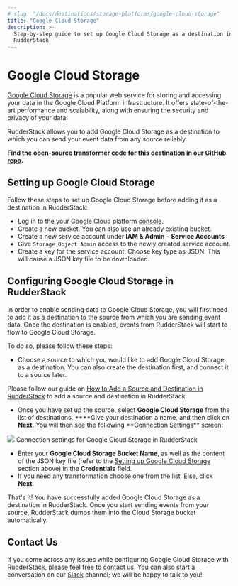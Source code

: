 ```yaml
---
# slug: "/docs/destinations/storage-platforms/google-cloud-storage"
title: "Google Cloud Storage"
description: >-
  Step-by-step guide to set up Google Cloud Storage as a destination in
  RudderStack
---
```


# Google Cloud Storage

[Google Cloud Storage](https://cloud.google.com/storage) is a popular web service for storing and accessing your data in the Google Cloud Platform infrastructure. It offers state-of-the-art performance and scalability, along with ensuring the security and privacy of your data.

RudderStack allows you to add Google Cloud Storage as a destination to which you can send your event data from any source reliably.

<div class="successBlock">

  **Find the open-source transformer code for this destination in our <a href="https://github.com/rudderlabs/rudder-transformer/tree/master/v0/destinations/gcs">GitHub repo</a>.**
</div>

## Setting up Google Cloud Storage

Follow these steps to set up Google Cloud Storage before adding it as a destination in RudderStack:

- Log in to the your Google Cloud platform [console](https://console.cloud.google.com/).
- Create a new bucket. You can also use an already existing bucket.
- Create a new service account under **IAM & Admin** - **Service Accounts**
- Give `Storage Object Admin` access to the newly created service account.
- Create a key for the service account. Choose key type as JSON. This will cause a JSON key file to be downloaded.

## **Configuring** Google Cloud Storage **in RudderStack**

In order to enable sending data to Google Cloud Storage, you will first need to add it as a destination to the source from which you are sending event data. Once the destination is enabled, events from RudderStack will start to flow to Google Cloud Storage.

To do so, please follow these steps:

- Choose a source to which you would like to add Google Cloud Storage as a destination. You can also create the destination first, and connect it to a source later.

<div class="infoBlock">

Please follow our guide on <a href="https://rudderstack.com/docs/connections/adding-source-and-destination-rudderstack/">How to Add a Source and Destination in RudderStack</a> to add a source and destination in RudderStack.

</div>

- Once you have set up the source, select **Google Cloud Storage** from the list of destinations. \***\*Give your destination a name, and then click on **Next**. You will then see the following **Connection Settings\*\* screen:

<img src="../../assets/image (14) (1).png" />
<span class="imageTitle">Connection settings for Google Cloud Storage in RudderStack</span>

- Enter your **Google Cloud Storage Bucket Name**, as well as the content of the JSON key file \(refer to the [Setting up Google Cloud Storage](https://rudderstack.com/docs/destinations-guides/google-cloud-storage#setting-up-google-cloud-storage) section above\) in the **Credentials** field.
- If you need any transformation choose one from the list. Else, click **Next**.

That's it! You have successfully added Google Cloud Storage as a destination in RudderStack. Once you start sending events from your source, RudderStack dumps them into the Cloud Storage bucket automatically.

## Contact Us

If you come across any issues while configuring Google Cloud Storage with RudderStack, please feel free to [contact us](mailto:%20docs@rudderstack.com). You can also start a conversation on our [Slack](https://rudderstack.com/join-rudderstack-slack-community) channel; we will be happy to talk to you!
